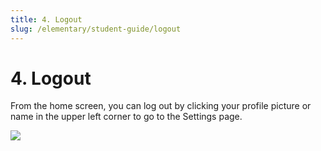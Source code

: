 ```yaml
---
title: 4. Logout
slug: /elementary/student-guide/logout
---
```



# 4. Logout

From the home screen, you can log out by clicking your profile picture or name in the upper left corner to go to the Settings page.

<Image src="/img/en/elementary/student/12-01.jpg" size="lg" />
